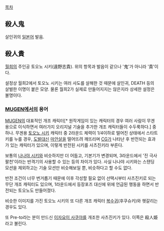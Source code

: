 [[목차]]
== 殺人鬼 ==
살인귀의 [[일본어]] 발음.

== 殺人貴 ==
[[월희]]의 주인공 토오노 시키(遠野志貴). 위의 항목과 발음이 같으나 '鬼'가 아니라 '貴'이다.

설정상 월희2에서 토오노 시키는 여러 사도를 살해한 것 때문에 살인귀, DEATH 등의 살벌한 이명이 붙은 모양. 물론 월희2가 실제로 만들어지지는 않은지라 상세한 설정은 불명이다.

=== [[MUGEN]]에서의 용어 ===
[[MUGEN]]의 대표적인 개조 캐릭터[* 원작게임이 있는 캐릭터의 경우 여러 사람이 무겐 용으로 이식하면서 여러가지 오리지널 기술을 추가한 개조 캐릭터들이 수두룩하다.] 중 하나. 무겐용 [[토오노 시키]] 캐릭터 중 2라운드 체력이 1/4이하로 떨어진 상태에서 스타트키를 누를 경우, [[도발]]대신 [[마안살]]을 떨어뜨려 깨뜨리며 [[CG]]가 나타난 후 반전되는 효과가 있는 캐릭터가 있으며, 이렇게 반전된 시키를 사츠진키라 부른다.

보통의 [[나나야 시키]]와 비슷하지만 더 어둡고, 기본기가 변경되며, 3라운드에서 '진 극사팔천'이라는 반격기의 사용할 수 있는 등의 차이가 있다. 사실 나나야 시키와는 스탠딩 모션을 제외하고는 기술 모션만 비슷해보일 뿐, 비슷하다고 할 수도 없다.

반전 조건이 너무 번거롭기 때문에 이후 각성할 필요 없이 선택시부터 사츠진키로 되는 무단 개조 캐릭터도 있으며, 1라운드에서 등장포즈 대신에 위에 언급된 행동을 하면서 반전되는 토오노도 만들어졌다.

비슷한 이미지를 가진 토오노 시키의 또 다른 개조 캐릭터 [[복수귀]](후쿠슈키)와 헷갈리는 경우도 있다.

또 Pre-to라는 분이 만드신 [[이자요이 사쿠야]]를 개조한 사츠진키가 있다. 이쪽은 殺人姫라고 불린다.
